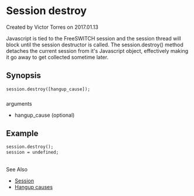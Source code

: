 
# Session destroy 

 Created by  Victor Torres on 2017.01.13

Javascript is tied to the FreeSWITCH session and the session thread will block until the session destructor is called. The session.destroy() method detaches the current session from it's Javascript object, effectively making it go away to get collected sometime later.

## Synopsis

```xml
session.destroy([hangup_cause]);
```

###   
arguments

* hangup\_cause (optional)

## Example

```xml
session.destroy();
session = undefined;
```

##   
See Also

* [Session](./index.mdx#methods)
* [Hangup causes](../../../Troubleshooting-Debugging/Hangup-Cause-Code-Table_3964945.mdx#about)


